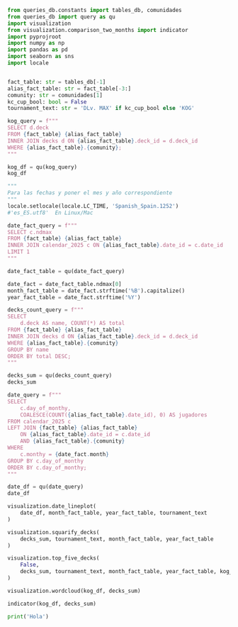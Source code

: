 ```python
from queries_db.constants import tables_db, comunidades
from queries_db import query as qu
import visualization
from visualization.comparison_two_months import indicator
import pyprojroot
import numpy as np
import pandas as pd
import seaborn as sns
import locale


fact_table: str = tables_db[-1]
alias_fact_table: str = fact_table[-3:]
comunity: str = comunidades[1]
kc_cup_bool: bool = False
tournament_text: str = 'DLv. MAX' if kc_cup_bool else 'KOG'
```

```python
kog_query = f"""
SELECT d.deck
FROM {fact_table} {alias_fact_table}
INNER JOIN decks d ON {alias_fact_table}.deck_id = d.deck_id
WHERE {alias_fact_table}.{comunity};
"""

kog_df = qu(kog_query)
kog_df
```

```python
"""
Para las fechas y poner el mes y año correspondiente
"""
locale.setlocale(locale.LC_TIME, 'Spanish_Spain.1252')
#'es_ES.utf8'  En Linux/Mac

date_fact_query = f"""
SELECT c.ndmax
FROM {fact_table} {alias_fact_table}
INNER JOIN calendar_2025 c ON {alias_fact_table}.date_id = c.date_id
LIMIT 1
"""

date_fact_table = qu(date_fact_query)

date_fact = date_fact_table.ndmax[0]
month_fact_table = date_fact.strftime('%B').capitalize()
year_fact_table = date_fact.strftime('%Y')
```

```python
decks_count_query = f"""
SELECT
    d.deck AS name, COUNT(*) AS total
FROM {fact_table} {alias_fact_table}
INNER JOIN decks d ON {alias_fact_table}.deck_id = d.deck_id
WHERE {alias_fact_table}.{comunity}
GROUP BY name
ORDER BY total DESC;
"""

decks_sum = qu(decks_count_query)
decks_sum
```

```python
date_query = f"""
SELECT 
    c.day_of_monthy, 
    COALESCE(COUNT({alias_fact_table}.date_id), 0) AS jugadores
FROM calendar_2025 c
LEFT JOIN {fact_table} {alias_fact_table} 
    ON {alias_fact_table}.date_id = c.date_id
    AND {alias_fact_table}.{comunity}
WHERE 
    c.monthy = {date_fact.month}
GROUP BY c.day_of_monthy
ORDER BY c.day_of_monthy;
"""

date_df = qu(date_query)
date_df
```

```python
visualization.date_lineplot(
    date_df, month_fact_table, year_fact_table, tournament_text
)
```


```python
visualization.squarify_decks(
    decks_sum, tournament_text, month_fact_table, year_fact_table
)
```

```python
visualization.top_five_decks(
    False,
    decks_sum, tournament_text, month_fact_table, year_fact_table, kog_df
)
```

```python
visualization.wordcloud(kog_df, decks_sum)
```

```python
indicator(kog_df, decks_sum)
```

```python
print('Hola')
```